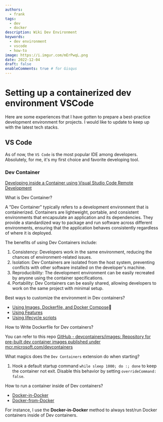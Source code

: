 ```yaml
---
authors:
  - frank
tags:
  - dev
  - docker
description: Wiki Dev Environment
keywords:
  - dev environment
  - vscode
  - how-to
image: https://i.imgur.com/mErPwqL.png
date: 2022-12-04
draft: false
enableComments: true # for Gisqus
---
```


# Setting up a containerized dev environment VSCode

Here are some experiences that I have gotten to prepare a best-practice development environment for projects. I would like to update to keep up with the latest tech stacks.

<!-- truncate -->

## VS Code

As of now, the `VS Code` is the most popular IDE among developers. Absolutely, for me, it's my first choice and favorite developing tool.

### Dev Container

[Developing inside a Container using Visual Studio Code Remote Development](https://code.visualstudio.com/docs/devcontainers/containers)

What is Dev Container?

A "Dev Container" typically refers to a development environment that is containerized. Containers are lightweight, portable, and consistent environments that encapsulate an application and its dependencies. They provide a standardized way to package and run software across different environments, ensuring that the application behaves consistently regardless of where it is deployed.

The benefits of using Dev Containers include:

1. Consistency: Developers work in the same environment, reducing the chances of environment-related issues.
2. Isolation: Dev Containers are isolated from the host system, preventing conflicts with other software installed on the developer's machine.
3. Reproducibility: The development environment can be easily recreated by anyone using the container specifications.
4. Portability: Dev Containers can be easily shared, allowing developers to work on the same project with minimal setup.

Best ways to customize the environment in Dev containers?

- [Using Images, Dockerfile, and Docker Compose](https://containers.dev/guide/dockerfile):love_you_gesture:
- [Using Features](https://containers.dev/features)
- [Using lifecycle scripts](https://containers.dev/implementors/json_reference/#lifecycle-scripts)

How to Write Dockerfile for Dev containers?

You can refer to this repo [GitHub - devcontainers/images: Repository for pre-built dev container images published under mcr.microsoft.com/devcontainers](https://github.com/devcontainers/images)

What magics does the `Dev Containers` extension do when starting?

1. Hook a default startup command `while sleep 1000; do :; done` to keep the container not exit. Disable this behavior by setting `overrideCommand: false`.

How to run a container inside of Dev containers?

- [Docker-in-Docker](https://github.com/microsoft/vscode-dev-containers/tree/main/containers/docker-in-docker)
- [Docker-from-Docker](https://github.com/microsoft/vscode-dev-containers/tree/main/containers/docker-from-docker)

For instance, I use the **Docker-in-Docker** method to always test/run Docker containers inside of Dev containers.
